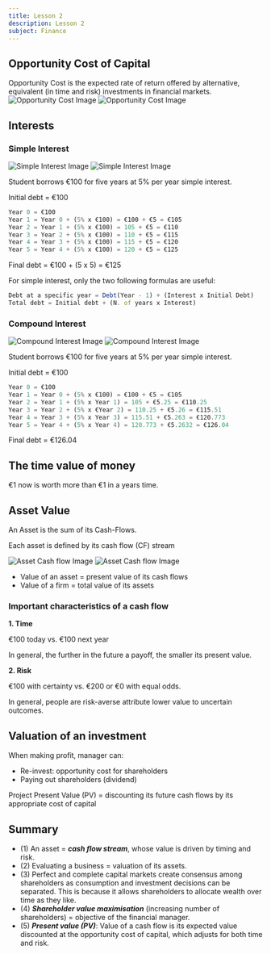 ```yaml
---
title: Lesson 2
description: Lesson 2
subject: Finance
---
```




## Opportunity Cost of Capital

<Callout type="info">Opportunity Cost is the expected rate of return offered by alternative, equivalent (in time and risk) investments in financial markets.</Callout>
<img className="dark" src="/finance/lesson-2/opportunity-cost-dark.png" alt="Opportunity Cost Image"/>
<img className="light" src="/finance/lesson-2/opportunity-cost-light.png" alt="Opportunity Cost Image"/>

## Interests

### Simple Interest

<img
  className="dark"
  src="/finance/lesson-2/simple-interest-dark.png"
  alt="Simple Interest Image"
/>
<img
  className="light"
  src="/finance/lesson-2/simple-interest-light.png"
  alt="Simple Interest Image"
/>

Student borrows €100 for five years at 5% per year simple interest.

Initial debt = €100

```ts filename="Simple Interest"
Year 0 = €100
Year 1 = Year 0 + (5% x €100) = €100 + €5 = €105
Year 2 = Year 1 + (5% x €100) = 105 + €5 = €110
Year 3 = Year 2 + (5% x €100) = 110 + €5 = €115
Year 4 = Year 3 + (5% x €100) = 115 + €5 = €120
Year 5 = Year 4 + (5% x €100) = 120 + €5 = €125
```

Final debt = €100 + (5 x 5) = €125

For simple interest, only the two following formulas are useful:

```ts filename="Recap"
Debt at a specific year = Debt(Year - 1) + (Interest x Initial Debt)
Total debt = Initial debt + (N. of years x Interest)
```

### Compound Interest

<img
  className="dark"
  src="/finance/lesson-2/compound-interest-dark.png"
  alt="Compound Interest Image"
/>
<img
  className="light"
  src="/finance/lesson-2/compound-interest-light.png"
  alt="Compound Interest Image"
/>

Student borrows €100 for five years at 5% per year simple interest.

Initial debt = €100

```ts filename="Compound Interest"
Year 0 = €100
Year 1 = Year 0 + (5% x €100) = €100 + €5 = €105
Year 2 = Year 1 + (5% x Year 1) = 105 + €5.25 = €110.25
Year 3 = Year 2 + (5% x €Year 2) = 110.25 + €5.26 = €115.51
Year 4 = Year 3 + (5% x Year 3) = 115.51 + €5.263 = €120.773
Year 5 = Year 4 + (5% x Year 4) = 120.773 + €5.2632 = €126.04
```

Final debt = €126.04

## The time value of money

€1 now is worth more than €1 in a years time.

## Asset Value

An Asset is the sum of its Cash-Flows.

Each asset is defined by its cash flow (CF) stream

<img
  className="dark"
  src="/finance/lesson-2/asset-cashflow-dark.png"
  alt="Asset Cash flow Image"
/>
<img
  className="light"
  src="/finance/lesson-2/asset-cashflow-light.png"
  alt="Asset Cash flow Image"
/>

- Value of an asset = present value of its cash flows
- Value of a firm = total value of its assets

### Important characteristics of a cash flow

**1. Time**

<Callout>€100 today vs. €100 next year</Callout>

In general, the further in the future a payoff, the smaller its present value.

**2. Risk**

<Callout> €100 with certainty vs. €200 or €0 with equal odds.</Callout>

In general, people are risk-averse attribute lower value to uncertain outcomes.

## Valuation of an investment

When making profit, manager can:

- Re-invest: opportunity cost for shareholders
- Paying out shareholders (dividend)

<Callout type="info">
  Project Present Value (PV) = discounting its future cash flows by its
  appropriate cost of capital
</Callout>

## Summary

- (1) An asset = **_cash flow stream_**, whose value is driven by <span className="highlight">timing</span> and <span className="highlight">risk</span>.
- (2) Evaluating a business = valuation of its assets.
- (3) Perfect and complete capital markets create consensus among shareholders as consumption and investment decisions can be separated. This is because it allows shareholders to allocate wealth over time as they like.
- (4) **_Shareholder value maximisation_** (increasing number of shareholders) = objective of the financial manager.
- (5) **_Present value (PV)_**: Value of a cash flow is its expected value discounted at the opportunity cost of capital, which adjusts for both time and risk.
